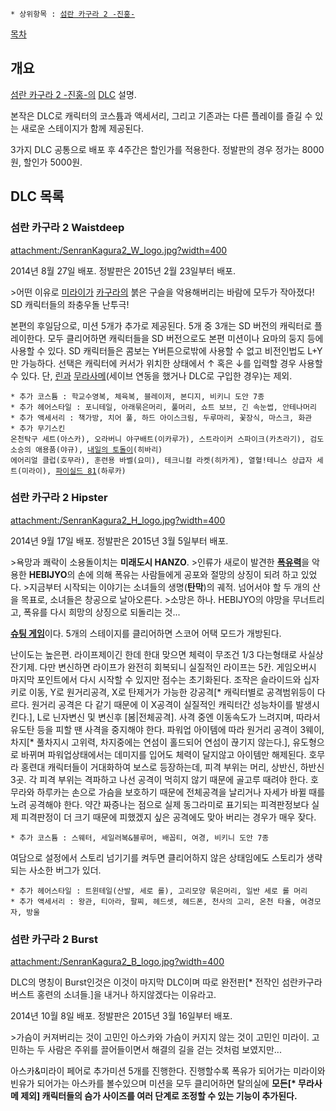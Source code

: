  * 상위항목 : [[섬란 카구라 2 -진홍-]]

[[목차]]

== 개요 ==
[[섬란 카구라 2 -진홍-]]의 [[DLC]] 설명. 

본작은 DLC로 캐릭터의 코스튬과 액세서리, 그리고 기존과는 다른 플레이를 즐길 수 있는 새로운 스테이지가 함께 제공된다.

3가지 DLC 공통으로 배포 후 4주간은 할인가를 적용한다. 정발판의 경우 정가는 8000원, 할인가 5000원. 

== DLC 목록 ==
=== 섬란 카구라 2 Waistdeep ===
attachment:/SenranKagura2_W_logo.jpg?width=400

2014년 8월 27일 배포.
정발판은 2015년 2월 23일부터 배포. 

>어떤 이유로 [[미라이(섬란 카구라)|미라이]]가 [[카구라(섬란 카구라)|카구라]]의 붉은 구슬을 악용해버리는 바람에 모두가 작아졌다! SD 캐릭터들의 좌충우돌 난투극!

본편의 후일담으로, 미션 5개가 추가로 제공된다. 5개 중 3개는 SD 버전의 캐릭터로 플레이한다. 모두 클리어하면 캐릭터들을 SD 버전으로도 본편 미션이나 요마의 둥지 등에 사용할 수 있다. SD 캐릭터들은 콤보는 Y버튼으로밖에 사용할 수 없고 비전인법도 L+Y만 가능하다. 선택은 캐릭터에 커서가 위치한 상태에서 ↑ 혹은 ↓를 입력할 경우 사용할 수 있다. 단, [[스즈네(섬란 카구라)|린]]과 [[무라사메(섬란 카구라)|무라사메]](세이브 연동을 했거나 DLC로 구입한 경우)는 제외.

 * 추가 코스튬 : 학교수영복, 체육복, 블레이저, 본디지, 비키니 도안 7종
 * 추가 헤어스타일 : 포니테일, 아래묶은머리, 풀머리, 쇼트 보브, 긴 속눈썹, 안테나머리
 * 추가 액세서리 : 책가방, 치어 풀, 하드 아이스크림, 두루마리, 꽃장식, 마스크, 화관
 * 추가 무기스킨
 온천탁구 세트(아스카), 오라버니 야구배트(이카루가), 스트라이커 스파이크(카츠라기), 검도소승의 애용품(야규), [[내일의 죠|내일의 토돌이]](히바리)
 에어리얼 클럽(호무라), 훈련용 바벨(요미), 테크니컬 라켓(히카게), 열혈!테니스 상급자 세트(미라이), [[아이실드 21|파이실드 81]](하루카)

=== 섬란 카구라 2 Hipster ===
attachment:/SenranKagura2_H_logo.jpg?width=400

2014년 9월 17일 배포.
정발판은 2015년 3월 5일부터 배포. 

>욕망과 쾌락이 소용돌이치는 '''미래도시 HANZO'''. 
>인류가 새로이 발견한 '''[[폭유]]력'''을 악용한 '''HEBIJYO'''의 손에 의해 폭유는 사람들에게 공포와 절망의 상징이 되려 하고 있었다.
>지금부터 시작되는 이야기는 소녀들의 생명('''탄막''')의 궤적. 넘어서야 할 두 개의 산을 목표로, 소녀들은 창공으로 날아오른다. 
>소망은 하나. HEBIJYO의 야망을 무너트리고, 폭유를 다시 희망의 상징으로 되돌리는 것...

'''[[슈팅 게임]]'''이다. 5개의 스테이지를 클리어하면 스코어 어택 모드가 개방된다.

난이도는 높은편. 라이프제이긴 한데 한대 맞으면 체력이 무조건 1/3 다는형태로 사실상 잔기제. 다만 변신하면 라이프가 완전히 회복되니 실질적인 라이프는 5칸. 게임오버시 마지막 포인트에서 다시 시작할 수 있지만 점수는 초기화된다.
조작은 슬라이드와 십자키로 이동, Y로 원거리공격, X로 탄제거가 가능한 강공격[* 캐릭터별로 공격범위등이 다르다. 원거리 공격은 다 같기 때문에 이 X공격이 실질적인 캐릭터간 성능차이를 발생시킨다.], L로 닌자변신 및 변신후 [봄|전체공격]. 사격 중엔 이동속도가 느려지며, 따라서 유도탄 등을 피할 땐 사격을 중지해야 한다.
파워업 아이템에 따라 원거리 공격이 3웨이, 차지[* 풀차지시 고위력, 차지중에는 연섬이 홀드되어 연섬이 끊기지 않는다.], 유도형으로 바뀌며 파워업상태에서는 데미지를 입어도 체력이 달지않고 아이템만 해제된다.
호무라 홍련대 캐릭터들이 거대화하여 보스로 등장하는데, 피격 부위는 머리, 상반신, 하반신 3곳. 각 피격 부위는 격파하고 나선 공격이 먹히지 않기 때문에 골고루 때려야 한다. 호무라와 하루카는 손으로 가슴을 보호하기 때문에 전체공격을 날리거나 자세가 바뀔 때를 노려 공격해야 한다.
약간 짜증나는 점으로 실제 동그라미로 표기되는 피격판정보다 실제 피격판정이 더 크기 때문에 피했겠지 싶은 공격에도 맞아 버리는 경우가 매우 잦다.

 * 추가 코스튬 : 스웨터, 세일러복&블루머, 배꼽티, 여경, 비키니 도안 7종

여담으로 설정에서 스토리 넘기기를 켜두면 클리어하지 않은 상태임에도 스토리가 생략되는 사소한 버그가 있더.

 * 추가 헤어스타일 : 트윈테일(산발, 세로 롤), 고리모양 묶은머리, 일반 세로 롤 머리
 * 추가 액세서리 : 왕관, 티아라, 팔찌, 헤드셋, 헤드폰, 천사의 고리, 온천 타올, 여경모자, 방울

=== 섬란 카구라 2 Burst ===
attachment:/SenranKagura2_B_logo.jpg?width=400

DLC의 명칭이 Burst인것은 이것이 마지막 DLC이며 따로 완전판[* 전작인 섬란카구라 버스트 홍련의 소녀들.]을 내거나 하지않겠다는 이유라고.

2014년 10월 8일 배포.
정발판은 2015년 3월 16일부터 배포.

>가슴이 커져버리는 것이 고민인 아스카와 가슴이 커지지 않는 것이 고민인 미라이. 고민하는 두 사람은 주위를 끌어들이면서 해결의 길을 걷는 것처럼 보였지만...

아스카&미라이 페어로 추가미션 5개를 진행한다. 진행할수록 폭유가 되어가는 미라이와 빈유가 되어가는 아스카를 볼수있으며 미션을 모두 클리어하면 탈의실에 '''모든[* 무라사메 제외] 캐릭터들의 슴가 사이즈를 여러 단계로 조정할 수 있는 기능이 추가된다.'''

